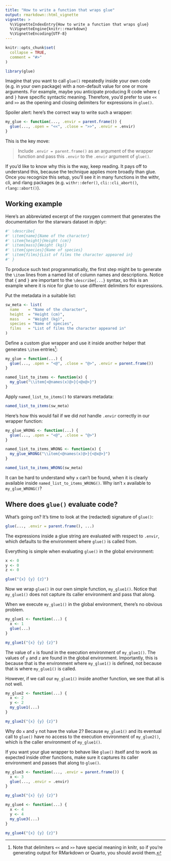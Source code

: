 ```yaml
---
title: "How to write a function that wraps glue"
output: rmarkdown::html_vignette
vignette: >
  %\VignetteIndexEntry{How to write a function that wraps glue}
  %\VignetteEngine{knitr::rmarkdown}
  %\VignetteEncoding{UTF-8}
---
```


```r
knitr::opts_chunk$set(
  collapse = TRUE,
  comment = "#>"
)
```

```r
library(glue)
```

Imagine that you want to call `glue()` repeatedly inside your own code (e.g. in your own package) with a non-default value for one or more arguments.
For example, maybe you anticipate producing R code where `{` and `}` have specific syntactic meaning.
Therefore, you'd prefer to use `<<` and `>>` as the opening and closing delimiters for expressions in `glue()`.

Spoiler alert: here's the correct way to write such a wrapper:

```r
my_glue <- function(..., .envir = parent.frame()) {
  glue(..., .open = "<<", .close = ">>", .envir = .envir)
}
```

This is the key move:

> Include `.envir = parent.frame()` as an argument of the wrapper function and pass this `.envir` to the `.envir` argument of `glue()`.

If you'd like to know why this is the way, keep reading.
It pays off to understand this, because the technique applies more broadly than glue.
Once you recognize this setup, you'll see it in many functions in the withr, cli, and rlang packages (e.g. `withr::defer()`, `cli::cli_abort()`, `rlang::abort()`).

## Working example

Here's an abbreviated excerpt of the roxygen comment that generates the documentation for the starwars dataset in dplyr:

```r
#' \describe{
#' \item{name}{Name of the character}
#' \item{height}{Height (cm)}
#' \item{mass}{Weight (kg)}
#' \item{species}{Name of species}
#' \item{films}{List of films the character appeared in}
#' }
```

To produce such text programmatically, the first step might be to generate the `\item` lines from a named list of column names and descriptions.
Notice that `{` and `}` are important to the `\describe{...}` syntax, so this is an example where it is nice for glue to use different delimiters for expressions.

Put the metadata in a suitable list:

```r
sw_meta <- list(
  name    = "Name of the character",
  height  = "Height (cm)",
  mass    = "Weight (kg)",
  species = "Name of species",
  films   = "List of films the character appeared in"
)
```

Define a custom glue wrapper and use it inside another helper that generates `\item` entries[^1]:

[^1]: Note that delimiters `<<` and `>>` have special meaning in knitr, so if you're generating output for RMarkdown or Quarto, you should avoid them.

```r
my_glue = function(...) {
  glue(..., .open = "<@", .close = "@>", .envir = parent.frame())
}

named_list_to_items <- function(x) {
  my_glue("\\item{<@names(x)@>}{<@x@>}")
}
```

Apply `named_list_to_items()` to starwars metadata:

```r
named_list_to_items(sw_meta)
```

Here's how this would fail if we did *not* handle `.envir` correctly in our wrapper function:

```r
my_glue_WRONG <- function(...) {
  glue(..., .open = "<@", .close = "@>")
}

named_list_to_items_WRONG <- function(x) {
  my_glue_WRONG("\\item{<@names(x)@>}{<@x@>}")
}

named_list_to_items_WRONG(sw_meta)
```

It can be hard to understand why `x` can't be found, when it is clearly available inside `named_list_to_items_WRONG()`.
Why isn't `x` available to `my_glue_WRONG()`?

## Where does `glue()` evaluate code?

What's going on?
It's time to look at the (redacted) signature of `glue()`:

```r
glue(..., .envir = parent.frame(), ...)
```

The expressions inside a glue string are evaluated with respect to `.envir`, which defaults to the environment where `glue()` is called from.

Everything is simple when evaluating `glue()` in the global environment:

```r
x <- 0
y <- 0
z <- 0

glue("{x} {y} {z}")
```

Now we wrap `glue()` in our own simple function, `my_glue1()`.
Notice that `my_glue1()` does not capture its caller environment and pass that along.

When we execute `my_glue1()` in the global environment, there's no obvious problem.

```r
my_glue1 <- function(...) {
  x <- 1
  glue(...)
}

my_glue1("{x} {y} {z}")
```

The value of `x` is found in the execution environment of `my_glue1()`.
The values of `y` and `z` are found in the global environment.
Importantly, this is because that is the environment where `my_glue1()` is defined, not because that is where `my_glue1()` is called.

However, if we call our `my_glue1()` inside another function, we see that all is not well.

```r
my_glue2 <- function(...) {
  x <- 2
  y <- 2
  my_glue1(...)
}

my_glue2("{x} {y} {z}")
```

Why do `x` and `y` not have the value 2?
Because `my_glue1()` and its eventual call to `glue()` have no access to the execution environment of `my_glue2()`, which is the caller environment of `my_glue1()`.

If you want your glue wrapper to behave like `glue()` itself and to work as expected inside other functions, make sure it captures its caller environment and passes that along to `glue()`.

```r
my_glue3 <- function(..., .envir = parent.frame()) {
  x <- 3
  glue(..., .envir = .envir)
}

my_glue3("{x} {y} {z}")

my_glue4 <- function(...) {
  x <- 4
  y <- 4
  my_glue3(...)
}

my_glue4("{x} {y} {z}")
```
